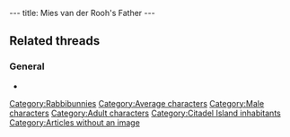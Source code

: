 ---
title: Mies van der Rooh's Father
---

{{Character|
Name=Mies van der Rooh's father|
Image=DIVERS.gif|
Race=[[Rabbibunny]]|
Gender=Male|
Size=Medium|
Age=Adult}}
{{image}}
==Related threads==
===General===
* {{thread|id=4091|title=Quote #340, from Little Big Adventure 2\Twinsen's Odyssey}}

{{Stub}}

[[Category:Rabbibunnies]]
[[Category:Average characters]]
[[Category:Male characters]]
[[Category:Adult characters]]
[[Category:Citadel Island inhabitants]]
[[Category:Articles without an image]]